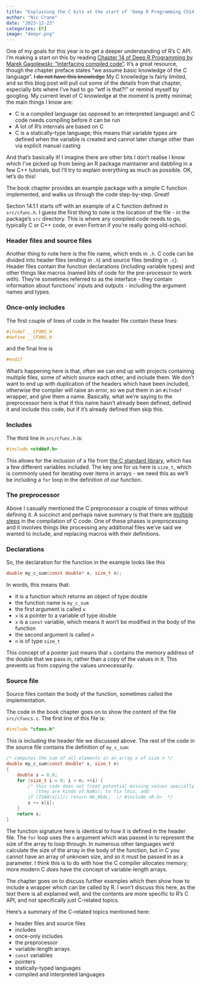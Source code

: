 ```yaml
---
title: "Explaining the C bits at the start of 'Deep R Programming Ch14: Interfacing compiled code'"
author: "Nic Crane"
date: "2023-12-23"
categories: [R]
image: "deepr.png"
---
```


One of my goals for this year is to get a deeper understanding of R's C API. I'm making a start on this by reading [Chapter 14 of Deep R Programming by Marek Gagolewski: "Interfacing compiled code"](https://deepr.gagolewski.com/chapter/310-compiled.html).
It's a great resource, though the chapter preface states "we assume basic knowledge of the C language".
~~I do not have this knowledge~~ My C knowledge is fairly limited, and so this blog post will pull out some of the details from that chapter, especially bits where I've had to go "wtf is that?!" or remind myself by googling.
My current level of C knowledge at the moment is pretty minimal; the main things I know are:

-   C is a compiled language (as opposed to an interpreted language) and C code needs compiling before it can be run
-   A lot of R's internals are based on C
-   C is a statically-type language; this means that variable types are defined when the variable is created and cannot later change other than via explicit manual casting

And that's basically it!
I imagine there are other bits I don't realise I know which I've picked up from being an R package maintainer and dabbling in a few C++ tutorials, but I'll try to explain everything as much as possible.
OK, let's do this!

The book chapter provides an example package with a simple C function implemented, and walks us through the code step-by-step.
Great!

Section 14.1.1 starts off with an example of a C function defined in `src/cfunc.h`.
I guess the first thing to note is the location of the file - in the package's `src` directory.
This is where any compiled code needs to go, typically C or C++ code, or even Fortran if you're really going old-school.

### Header files and source files

Another thing to note here is the file name, which ends in `.h`.
C code can be divided into header files (ending in `.h`) and source files (ending in `.c`).
Header files contain the function declarations (including variable types) and other things like macros (named bits of code for the pre-processor to work with).
They're sometimes referred to as the interface - they contain information about functions' inputs and outputs - including the argument names and types.

### Once-only includes

The first couple of lines of code in the header file contain these lines:

``` c
#ifndef __CFUNS_H
#define __CFUNS_H
```

and the final line is

``` c
#endif
```

What's happening here is that, often we can end up with projects containing multiple files, some of which source each other, and include them.
We don't want to end up with duplication of the headers which have been included, otherwise the compiler will raise an error, so we put them in an `#ifndef` wrapper, and give them a name.
Basically, what we're saying to the preprocessor here is that if this name hasn't already been defined, defined it and include this code, but if it's already defined then skip this.

### Includes

The third line in `src/cfunc.h` is:

``` c
#include <stddef.h>
```

This allows for the inclusion of a file from [the C standard library](https://en.wikipedia.org/wiki/C_standard_library), which has a few different variables included.
The key one for us here is `size_t`, which is commonly used for iterating over items in arrays - we need this as we'll be including a `for` loop in the definition of our function.

### The preprocessor

Above I casually mentioned the C preprocessor a couple of times without defining it.
A succinct and perhaps naive summary is that there are [multiple steps](https://en.wikichip.org/wiki/c/phases_of_translation) in the compilation of C code.
One of these phases is preprocessing and it involves things like processing any additional files we've said we wanted to include, and replacing macros with their definitions.

### Declarations

So, the declaration for the function in the example looks like this

``` c
double my_c_sum(const double* x, size_t n);
```

In words, this means that:

-   it is a function which returns an object of type double
-   the function name is `my_c_sum`
-   the first argument is called `x`
-   `x` is a pointer to a variable of type double
-   `x` is a `const` variable, which means it won't be modified in the body of the function
-   the second argument is called `n`
-   `n` is of type `size_t`

This concept of a pointer just means that `x` contains the memory address of the double that we pass in, rather than a copy of the values in it.
This prevents us from copying the values unnecessarily.

### Source file

Source files contain the body of the function, sometimes called the implementation.

The code in the book chapter goes on to show the content of the file `src/cfuncs.c`.
The first line of this file is:

``` c
#include "cfuns.h"
```

This is including the header file we discussed above.
The rest of the code in the source file contains the definition of `my_c_sum`:

``` c
/* computes the sum of all elements in an array x of size n */
double my_c_sum(const double* x, size_t n)
{
    double s = 0.0;
    for (size_t i = 0; i < n; ++i) {
        /* this code does not treat potential missing values specially
           (they are kinds of NaNs); to fix this, add:
        if (ISNA(x[i])) return NA_REAL;  // #include <R.h>  */
        s += x[i];
    }
    return s;
}
```

The function signature here is identical to how it is defined in the header file.
The `for` loop uses the `n` argument which was passed in to represent the size of the array to loop through.
In numerous other languages we'd calculate the size of the array in the body of the function, but in C you cannot have an array of unknown size, and so it must be passed in as a parameter.
I think this is to do with how the C compiler allocates memory; more modern C *does* have the concept of variable-length arrays.

The chapter goes on to discuss further examples which then show how to include a wrapper which can be called by R.
I won't discuss this here, as the text there is all explained well, and the contents are more specific to R's C API, and not specifically just C-related topics.

Here's a summary of the C-related topics mentioned here:

-   header files and source files
-   includes
-   once-only includes
-   the preprocessor
-   variable-length arrays
-   `const` variables
-   pointers
-   statically-typed languages
-   compiled and interpreted languages
